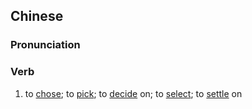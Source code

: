 {{also|选中}}
==Chinese==
{{zh-forms|s=选中}}

===Pronunciation===
{{zh-pron
|m=xuǎnzhòng
|cat=v
}}

===Verb===
{{zh-verb}}

# to [[chose]]; to [[pick]]; to [[decide]] on; to [[select]]; to [[settle]] on